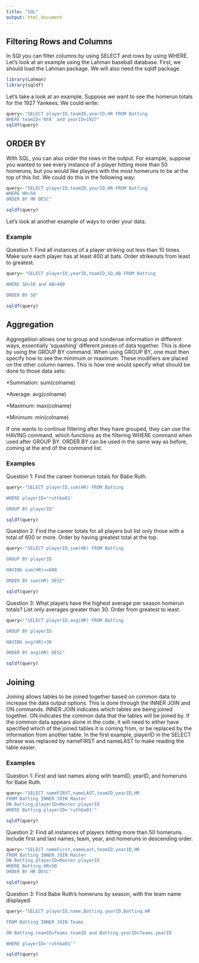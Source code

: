 ```yaml
---
title: "SQL"
output: html_document
---
```


## Filtering Rows and Columns

In SQl you can filter columns by using SELECT and rows by using WHERE. Let's look at an example using the Lahman baseball database. First, we should load the Lahman package. We will also need the sqldf package.

```r
library(Lahman)
library(sqldf)
```

Let's take a look at an example. Suppose we want to see the homerun totals for the 1927 Yankees. We could write: 

```r
query<-"SELECT playerID,teamID,yearID,HR FROM Batting
WHERE teamID='NYA' and yearID=1927"
sqldf(query)
```

## ORDER BY

With SQL, you can also order the rows in the output. For example, suppose you wanted to see every instance of a player hitting more than 50 homeruns, but you would like players with the most homeruns to be at the top of this list. We could do this in the following way:

```r
query<-"SELECT playerID,teamID,yearID,HR FROM Batting
WHERE HR>50
ORDER BY HR DESC"

sqldf(query)
```

Let's look at another example of ways to order your data. 

 

### Example 

 

Question 1: Find all instances of a player striking out less than 10 times. Make sure each player has at least 400 at bats. Order strikeouts from least to greatest. 

 

```r

query<-"SELECT playerID,yearID,teamID,SO,AB FROM Batting 

WHERE SO<10 and AB>400 

ORDER BY SO" 

sqldf(query) 

``` 

 

## Aggregation 

 

Aggregatiion allows one to group and condense information in different ways, essentially 'squashing' different pieces of data together. This is done by using the GROUP BY command. When using GROUP BY, one must then specify how to see the minimum or maximum. These modifiers are placed on the other column names. This is how one would specify what should be done to those data sets:  

*Summation: sum(colname) 

*Average: avg(colname) 

*Maximum: max(colname) 

*Minimum: min(colname) 

If one wants to continue filtering after they have grouped, they can use the HAVING command, which functions as the filtering WHERE command when used after GROUP BY. ORDER BY can be used in the same way as before, coming at the end of the command list. 

 

### Examples 

Question 1: Find the career homerun totals for Babe Ruth. 

 

```r

query<-"SELECT playerID,sum(HR) FROM Batting 

WHERE playerID='ruthba01' 

GROUP BY playerID" 

sqldf(query) 

``` 

 

Question 2: Find the career totals for all players but list only those with a total of 600 or more. Order by having greatest total at the top. 

 

```r

query<-"SELECT playerID,sum(HR) FROM Batting 

GROUP BY playerID 

HAVING sum(HR)>=600 

ORDER BY sum(HR) DESC" 

sqldf(query) 

``` 

 

Question 3: What players have the highest average per season homerun totals? List only averages greater than 30. Order from greatest to least. 

 

```r

query<-"SELECT playerID,avg(HR) FROM Batting 

GROUP BY playerID 

HAVING avg(HR)>30 

ORDER BY avg(HR) DESC" 

sqldf(query) 

``` 

 

## Joining 

 

Joining allows tables to be joined together based on common data to increase the data output options. This is done through the INNER JOIN and ON commands. INNER JOIN indicates which tables are being joined together. ON indicates the common data that the tables will be joined by. If the common data appears alone in the code, it will need to either have specified which of the joined tables it is coming from, or be replaced by the information from another table. In the first example, playerID in the SELECT phrase was replaced by nameFIRST and nameLAST to make reading the table easier. 

 

### Examples 

Question 1: First and last names along with teamID, yearID, and homeruns for Babe Ruth. 

 

```r

query<-"SELECT nameFIRST,nameLAST,teamID,yearID,HR  
FROM Batting INNER JOIN Master 
ON Batting.playerID=Master.playerID 
WHERE Batting.playerID='ruthba01'" 

sqldf(query) 

``` 

 

Question 2: Find all instances of players hitting more than 50 homeruns. Include first and last names, team, year, and homeruns in descending order. 

 

```r

query<-"SELECT nameFirst,nameLast,teamID,yearID,HR 
FROM Batting INNER JOIN Master 
ON Batting.playerID=Master.playerID 
WHERE Batting.HR>50
ORDER BY HR DESC" 

sqldf(query) 
``` 

 

Question 3: Find Babe Ruth's homeruns by season, with the team name displayed. 

 

```r

query<-"SELECT playerID,name,Batting.yearID,Batting.HR 

FROM Batting INNER JOIN Teams 

ON Batting.teamID=Teams.teamID and Batting.yearID=Teams.yearID 

WHERE playerID='ruthba01'" 

sqldf(query) 

``` 